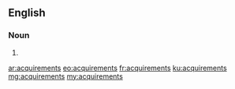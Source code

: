 ==English==

===Noun===
{{head|en|noun plural form}}

# {{plural of|acquirement|lang=en}}

[[ar:acquirements]]
[[eo:acquirements]]
[[fr:acquirements]]
[[ku:acquirements]]
[[mg:acquirements]]
[[my:acquirements]]